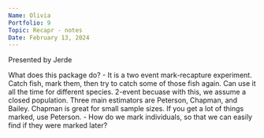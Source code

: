 ```yaml
---
Name: Olivia
Portfolio: 9
Topic: Recapr - notes
Date: February 13, 2024
---
```



Presented by Jerde

What does this package do?
- It is a two event mark-recapture experiment. Catch fish, mark them, then try to catch some of those fish again. Can use it all the time for different species. 2-event becuase with this, we assume a closed population. Three main estimators are Peterson, Chapman, and Bailey. Chapman is great for small sample sizes. If you get a lot of things marked, use Peterson.
- How do we mark individuals, so that we can easily find if they were marked later?









